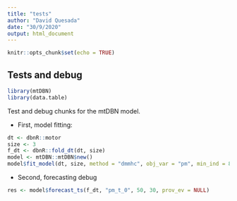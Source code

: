 ```yaml
---
title: "tests"
author: "David Quesada"
date: "30/9/2020"
output: html_document
---
```


```r
knitr::opts_chunk$set(echo = TRUE)
```

## Tests and debug

```r
library(mtDBN)
library(data.table)

```

Test and debug chunks for the mtDBN model.

* First, model fitting:

```r
dt <- dbnR::motor
size <- 3
f_dt <- dbnR::fold_dt(dt, size)
model <- mtDBN::mtDBN$new()
model$fit_model(dt, size, method = "dmmhc", obj_var = "pm", min_ind = 80, max_depth = 6)

```

* Second, forecasting debug

```r
res <- model$forecast_ts(f_dt, "pm_t_0", 50, 30, prov_ev = NULL)

```


